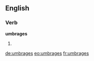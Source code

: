 ==English==

===Verb===
'''umbrages'''

# {{en-third-person singular of|umbrage}}

[[de:umbrages]]
[[eo:umbrages]]
[[fr:umbrages]]